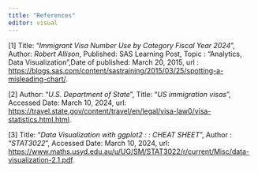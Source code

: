```yaml
---
title: "References"
editor: visual
---
```


\[1\] Title: "*Immigrant Visa Number Use by Category Fiscal Year 2024*", Author: *Robert Allison*, Published: SAS Learning Post, Topic : "Analytics, Data Visualization",Date of published: March 20, 2015, url : <https://blogs.sas.com/content/sastraining/2015/03/25/spotting-a-misleading-chart/>.

\[2\] Author: "*U.S. Department of State*", Title: "*US immigration visas*", Accessed Date: March 10, 2024, url: <https://travel.state.gov/content/travel/en/legal/visa-law0/visa-statistics.html.html>.

\[3\] Title: "*Data Visualization with ggplot2 : : CHEAT SHEET*", Author : "*STAT3022*", Accessed Date: March 10, 2024, url: <https://www.maths.usyd.edu.au/u/UG/SM/STAT3022/r/current/Misc/data-visualization-2.1.pdf>.
